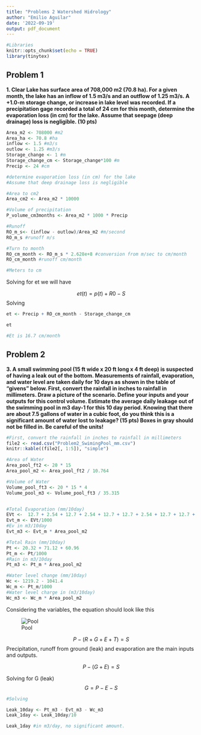 ```yaml
---
title: "Problems 2 Watershed Hidrology"
author: "Emilio Aguilar"
date: '2022-09-19'
output: pdf_document
---
```


```r
#Libraries
knitr::opts_chunk$set(echo = TRUE)
library(tinytex)
```

## Problem 1

**1. Clear Lake has surface area of 708,000 m2 (70.8 ha).  For a given month, the lake has an inflow of 1.5 m3/s and an outflow of 1.25 m3/s.  A +1.0-m storage change, or increase in lake level was recorded.  If a precipitation gage recorded a total of 24 cm for this month, determine the evaporation loss (in cm) for the lake.  Assume that seepage (deep drainage) loss is negligible.  (10 pts)**

```r
Area_m2 <- 708000 #m2
Area_ha <- 70.8 #ha
inflow <- 1.5 #m3/s
outlow <- 1.25 #m3/s
Storage_change <- 1 #m
Storage_change_cm <- Storage_change*100 #m
Precip <- 24 #cm

#determine evaporation loss (in cm) for the lake
#Assume that deep drainage loss is negligible 

#Area to cm2
Area_cm2 <- Area_m2 * 10000

#Volume of precipitation
P_volume_cm3months <- Area_m2 * 1000 * Precip

#Runoff
RO_m_s<- (inflow - outlow)/Area_m2 #m/second
RO_m_s #runoff m/s

#Turn to month
RO_cm_month <- RO_m_s * 2.628e+8 #conversion from m/sec to cm/month
RO_cm_month #runoff cm/month

#Meters to cm

```

Solving for et we will have

$$ et(t) = p(t) + R0 - S$$
Solving 
```r

et <- Precip + RO_cm_month - Storage_change_cm

et 

#Et is 16.7 cm/month
```


## Problem 2
**3. A small swimming pool (15 ft wide x 20 ft long x 4 ft deep) is suspected of having a leak out of the bottom.  Measurements of rainfall, evaporation, and water level are taken daily for 10 days as shown in the table of “givens” below.  First, convert the rainfall in inches to rainfall in millimeters. Draw a picture of the scenario.  Define your inputs and your outputs for this control volume. Estimate the average daily leakage out of the swimming pool in m3 day-1 for this 10 day period. Knowing that there are about 7.5 gallons of water in a cubic foot, do you think this is a significant amount of water lost to leakage?  (15 pts)  Boxes in gray should not be filled in. Be careful of the units!**


```r
#First, convert the rainfall in inches to rainfall in millimeters
file2 <- read.csv("Problem2_SwimingPool_mm.csv")
knitr::kable((file2[, 1:5]), "simple")
```

```r
#Area of Water
Area_pool_ft2 <- 20 * 15 
Area_pool_m2 <- Area_pool_ft2 / 10.764

#Volume of Water
Volume_pool_ft3 <- 20 * 15 * 4
Volume_pool_m3 <- Volume_pool_ft3 / 35.315


#Total Evaporation (mm/10day)
EVt <-  12.7 + 2.54 + 12.7 + 2.54 + 12.7 + 12.7 + 2.54 + 12.7 + 12.7 + 12.7
Evt_m <- EVt/1000
#Ev in m3/10day
Evt_m3 <- Evt_m * Area_pool_m2

#Total Rain (mm/10day)
Pt <- 20.32 + 71.12 + 60.96
Pt_m <- Pt/1000
#Rain in m3/10day
Pt_m3 <- Pt_m * Area_pool_m2

#Water level change (mm/10day)
Wc <- 1219.2 - 1041.4
Wc_m <- Pt_m/1000 
#Water level charge in (m3/10day)
Wc_m3 <- Wc_m * Area_pool_m2

```

Considering the variables, the equation  should look like this

![Pool](image_pool.png)

$$ P-(R+G+E+T)=S $$
Precipitation, runoff from ground (leak) and evaporation are the main inputs and outputs. 

$$ P-(G+E)=S $$

Solving for G (leak)
$$  G = P - E - S $$

```r
#Solving

Leak_10day <- Pt_m3 - Evt_m3 - Wc_m3
Leak_1day <- Leak_10day/10

Leak_1day #in m3/day, no significant amount. 
```